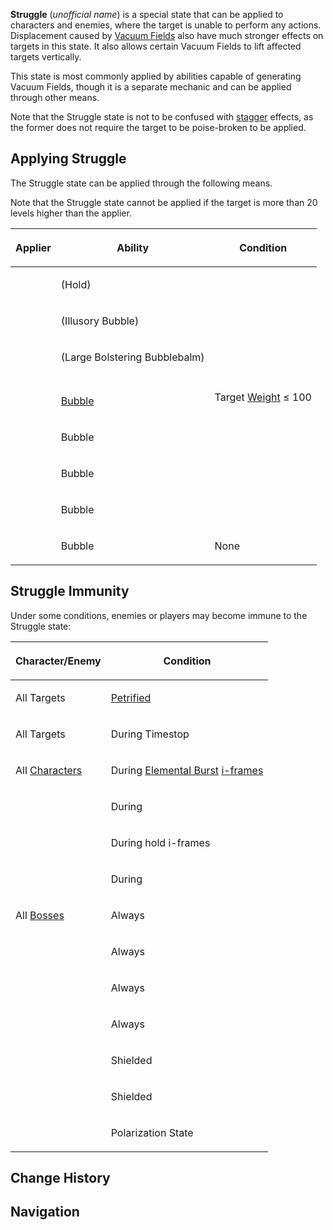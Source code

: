{{Community}}
{{Terminology Infobox
|image = Struggle State.png
|type  = Combat
}}
'''Struggle''' (''unofficial name'')  is a special state that can be applied to characters and enemies, where the target is unable to perform any actions. Displacement caused by [[Vacuum Field]]s also have much stronger effects on targets in this state. It also allows certain Vacuum Fields to lift affected targets vertically.

This state is most commonly applied by abilities capable of generating Vacuum Fields, though it is a separate mechanic and can be applied through other means.

Note that the Struggle state is not to be confused with [[stagger]] effects, as the former does not require the target to be poise-broken to be applied.

==Applying Struggle==
The Struggle state can be applied through the following means.

Note that the Struggle state cannot be applied if the target is more than 20 levels higher than the applier.

{| class="wikitable"
! Applier !! Ability !! Condition
|-
| {{Character|Jean|20|nobr=1}} || {{Talent|Gale Blade|20|type=1|nobr=1}} (Hold) || rowspan="9" | Target [[Weight]] ≤ 100
|-
| {{Character|Mona|20|nobr=1}} || {{Talent|Stellaris Phantasm|20|type=1|nobr=1}} (Illusory Bubble)
|-
| {{Character|Sigewinne|20|nobr=1}} || {{Talent|Rebound Hydrotherapy|20|type=1|nobr=1}} (Large Bolstering Bubblebalm)
|-
| {{Character|Traveler|20|nobr=1}} || {{Talent|Gust Surge|20|type=1|nobr=1}}
|-
| {{Character|Venti|20|nobr=1}} || {{Talent|Wind's Grand Ode|20|type=1|nobr=1}}
|-
| {{Enemy|Floating Hydro Fungus|20}} || [[Bubble]]
|-
| {{Enemy|Hydro Abyss Mage|20}} || Bubble
|-
| {{Enemy|Hydro Hypostasis|20}} || Bubble
|-
| {{Enemy|Large Hydro Slime|20}} || Bubble
|-
| {{Item|Inquisitive Endora|20}} || Bubble || None
|}

==Struggle Immunity==
Under some conditions, enemies or players may become immune to the Struggle state:

{| class="wikitable"
! Character/Enemy !! Condition
|-
| All Targets || [[Planet Befall|Petrified]]
|-
| All Targets || During Timestop
|-
| All [[Character]]s || During [[Elemental Burst]] [[i-frames]]
|-
| {{Character|Fischl|20|nobr=1}} || During {{Talent|Midnight Phantasmagoria|20|type=1|nobr=1}}
|-
| {{Character|Mona|20|nobr=1}} || During {{Talent|Mirror Reflection of Doom|20|type=1|nobr=1}} hold i-frames
|-
| {{Character|Chasca|20|nobr=1}} || During {{Talent|Spirit Reins, Shadow Hunt|20|text=Nightsoul's Blessing|nobr=1}}
|-
| All [[Boss]]es || Always
|-
| {{Enemy|Abyss Herald|20}} || Always
|-
| {{Enemy|Abyss Lector|20}}|| Always
|-
| {{Enemy|Hydro Mimic|20}} || Always
|-
| {{Enemy|Abyss Mage|20}} || Shielded
|-
| {{Enemy|Fatui Cicin Mage|20}} || Shielded
|-
| {{Enemy|Mirror Maiden|20}} || Polarization State
|}

==Change History==
{{Change History|1.0}}

==Navigation==
{{Combat Navbox}}